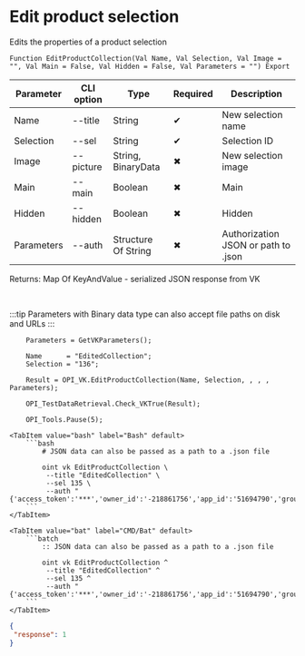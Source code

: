 ﻿---
sidebar_position: 4
---


# Edit product selection
 Edits the properties of a product selection



`Function EditProductCollection(Val Name, Val Selection, Val Image = "", Val Main = False, Val Hidden = False, Val Parameters = "") Export`

  | Parameter | CLI option | Type | Required | Description |
  |-|-|-|-|-|
  | Name | --title | String | &#x2714; | New selection name |
  | Selection | --sel | String | &#x2714; | Selection ID |
  | Image | --picture | String, BinaryData | &#x2716; | New selection image |
  | Main | --main | Boolean | &#x2716; | Main |
  | Hidden | --hidden | Boolean | &#x2716; | Hidden |
  | Parameters | --auth | Structure Of String | &#x2716; | Authorization JSON or path to .json |

  
  Returns:  Map Of KeyAndValue - serialized JSON response from VK

<br/>

:::tip
Parameters with Binary data type can also accept file paths on disk and URLs
:::
<br/>



```bsl title="1C:Enterprise/OneScript code example"
    Parameters = GetVKParameters();

    Name      = "EditedCollection";
    Selection = "136";

    Result = OPI_VK.EditProductCollection(Name, Selection, , , , Parameters);

    OPI_TestDataRetrieval.Check_VKTrue(Result);

    OPI_Tools.Pause(5);
```
 

 <Tabs>
  
    <TabItem value="bash" label="Bash" default>
        ```bash
            # JSON data can also be passed as a path to a .json file
            
            oint vk EditProductCollection \
             --title "EditedCollection" \
             --sel 135 \
             --auth "{'access_token':'***','owner_id':'-218861756','app_id':'51694790','group_id':'218861756'}"
        ```
    </TabItem>
  
    <TabItem value="bat" label="CMD/Bat" default>
        ```batch
            :: JSON data can also be passed as a path to a .json file
            
            oint vk EditProductCollection ^
             --title "EditedCollection" ^
             --sel 135 ^
             --auth "{'access_token':'***','owner_id':'-218861756','app_id':'51694790','group_id':'218861756'}"
        ```
    </TabItem>
</Tabs>


```json title="Result"
{
 "response": 1
}
```
